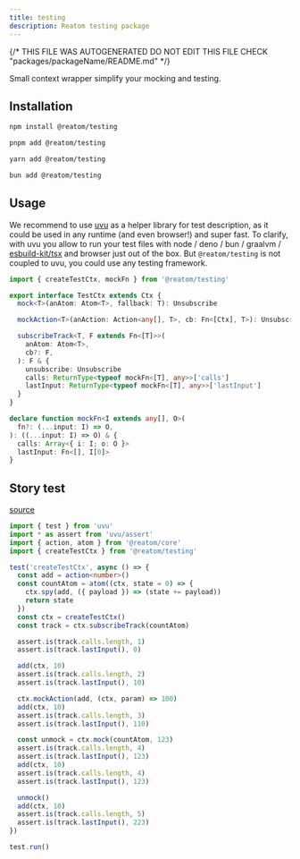 ```yaml
---
title: testing
description: Reatom testing package
---
```


{/* THIS FILE WAS AUTOGENERATED
DO NOT EDIT THIS FILE 
CHECK "packages/packageName/README.md" */}



Small context wrapper simplify your mocking and testing.

## Installation

<Tabs>
<TabItem label="npm">

  ```sh
npm install @reatom/testing
  ```

</TabItem>
<TabItem label="pnpm">

  ```sh
pnpm add @reatom/testing
  ```

</TabItem>
<TabItem label="yarn">

  ```sh
yarn add @reatom/testing
  ```

</TabItem>
<TabItem label="bun">

  ```sh
bun add @reatom/testing
  ```

</TabItem>
</Tabs>

## Usage

We recommend to use [uvu](https://github.com/lukeed/uvu) as a helper library for test description, as it could be used in any runtime (and even browser!) and super fast. To clarify, with uvu you allow to run your test files with node / deno / bun / graalvm / [esbuild-kit/tsx](https://github.com/esbuild-kit/tsx) and browser just out of the box. But `@reatom/testing` is not coupled to uvu, you could use any testing framework.

```ts
import { createTestCtx, mockFn } from '@reatom/testing'
```

```ts
export interface TestCtx extends Ctx {
  mock<T>(anAtom: Atom<T>, fallback: T): Unsubscribe

  mockAction<T>(anAction: Action<any[], T>, cb: Fn<[Ctx], T>): Unsubscribe

  subscribeTrack<T, F extends Fn<[T]>>(
    anAtom: Atom<T>,
    cb?: F,
  ): F & {
    unsubscribe: Unsubscribe
    calls: ReturnType<typeof mockFn<[T], any>>['calls']
    lastInput: ReturnType<typeof mockFn<[T], any>>['lastInput']
  }
}

declare function mockFn<I extends any[], O>(
  fn?: (...input: I) => O,
): ((...input: I) => O) & {
  calls: Array<{ i: I; o: O }>
  lastInput: Fn<[], I[0]>
}
```

## Story test

[source](https://github.com/artalar/reatom/blob/v3/packages/testing/src/index.story.test.ts)

```ts
import { test } from 'uvu'
import * as assert from 'uvu/assert'
import { action, atom } from '@reatom/core'
import { createTestCtx } from '@reatom/testing'

test('createTestCtx', async () => {
  const add = action<number>()
  const countAtom = atom((ctx, state = 0) => {
    ctx.spy(add, ({ payload }) => (state += payload))
    return state
  })
  const ctx = createTestCtx()
  const track = ctx.subscribeTrack(countAtom)

  assert.is(track.calls.length, 1)
  assert.is(track.lastInput(), 0)

  add(ctx, 10)
  assert.is(track.calls.length, 2)
  assert.is(track.lastInput(), 10)

  ctx.mockAction(add, (ctx, param) => 100)
  add(ctx, 10)
  assert.is(track.calls.length, 3)
  assert.is(track.lastInput(), 110)

  const unmock = ctx.mock(countAtom, 123)
  assert.is(track.calls.length, 4)
  assert.is(track.lastInput(), 123)
  add(ctx, 10)
  assert.is(track.calls.length, 4)
  assert.is(track.lastInput(), 123)

  unmock()
  add(ctx, 10)
  assert.is(track.calls.length, 5)
  assert.is(track.lastInput(), 223)
})

test.run()
```
